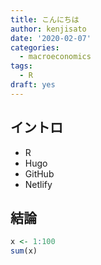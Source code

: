 ```yaml
---
title: こんにちは
author: kenjisato
date: '2020-02-07'
categories:
  - macroeconomics
tags:
  - R
draft: yes
---
```


## イントロ

- R
- Hugo
- GitHub
- Netlify

## 結論

```r
x <- 1:100
sum(x)
```


